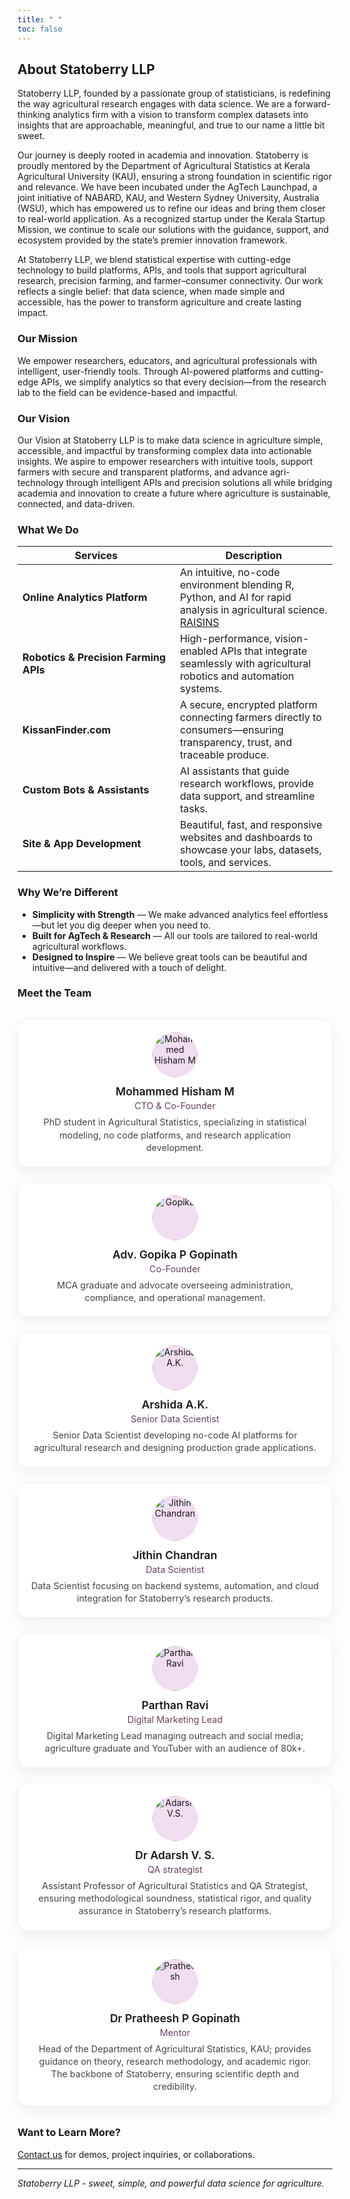 ```yaml
---
title: " "
toc: false
---
```


## About Statoberry LLP {.unnumbered}

Statoberry LLP, founded by a passionate group of statisticians, is redefining the way agricultural research engages with data science. We are a forward-thinking analytics firm with a vision to transform complex datasets into insights that are approachable, meaningful, and true to our name a little bit sweet.

Our journey is deeply rooted in academia and innovation. Statoberry is proudly mentored by the Department of Agricultural Statistics at Kerala Agricultural University (KAU), ensuring a strong foundation in scientific rigor and relevance. We have been incubated under the AgTech Launchpad, a joint initiative of NABARD, KAU, and Western Sydney University, Australia (WSU), which has empowered us to refine our ideas and bring them closer to real-world application. As a recognized startup under the Kerala Startup Mission, we continue to scale our solutions with the guidance, support, and ecosystem provided by the state’s premier innovation framework.

At Statoberry LLP, we blend statistical expertise with cutting-edge technology to build platforms, APIs, and tools that support agricultural research, precision farming, and farmer–consumer connectivity. Our work reflects a single belief: that data science, when made simple and accessible, has the power to transform agriculture and create lasting impact.

### Our Mission {.unnumbered}

We empower researchers, educators, and agricultural professionals with intelligent, user-friendly tools. Through AI-powered platforms and cutting-edge APIs, we simplify analytics so that every decision—from the research lab to the field can be evidence-based and impactful.

### Our Vision {.unnumbered}

Our Vision at Statoberry LLP is to make data science in agriculture simple, accessible, and impactful by transforming complex data into actionable insights. We aspire to empower researchers with intuitive tools, support farmers with secure and transparent platforms, and advance agri-technology through intelligent APIs and precision solutions all while bridging academia and innovation to create a future where agriculture is sustainable, connected, and data-driven.

### What We Do {.unnumbered}

| Services | Description |
|------------------------------------|------------------------------------|
| **Online Analytics Platform** | An intuitive, no-code environment blending R, Python, and AI for rapid analysis in agricultural science. [RAISINS](www.raisins.live) |
| **Robotics & Precision Farming APIs** | High-performance, vision-enabled APIs that integrate seamlessly with agricultural robotics and automation systems. |
| **KissanFinder.com** | A secure, encrypted platform connecting farmers directly to consumers—ensuring transparency, trust, and traceable produce. |
| **Custom Bots & Assistants** | AI assistants that guide research workflows, provide data support, and streamline tasks. |
| **Site & App Development** | Beautiful, fast, and responsive websites and dashboards to showcase your labs, datasets, tools, and services. |

### Why We’re Different {.unnumbered}

-   **Simplicity with Strength** — We make advanced analytics feel effortless—but let you dig deeper when you need to.
-   **Built for AgTech & Research** — All our tools are tailored to real-world agricultural workflows.
-   **Designed to Inspire** — We believe great tools can be beautiful and intuitive—and delivered with a touch of delight.

### Meet the Team {.unnumbered}

```{=html}
<style>
  .team-grid {
    display: grid;
    grid-template-columns: repeat(auto-fit, minmax(250px, 1fr));
    gap: 24px;
    margin: 2rem 0;
  }

  .team-card {
    background: #fff;
    border-radius: 16px;
    border: 1px solid rgba(0,0,0,0.06);
    box-shadow: 0 8px 20px rgba(0,0,0,0.06);
    padding: 20px;
    text-align: center;
    transition: transform .2s ease, box-shadow .2s ease;
  }
  .team-card:hover {
    transform: translateY(-4px);
    box-shadow: 0 12px 30px rgba(0,0,0,0.10);
  }

  .team-photo {
    width: 72px;
    height: 72px;
    border-radius: 50%;
    overflow: hidden;
    margin: 0 auto 12px;
    display: flex;
    align-items: center;
    justify-content: center;
    background: #f0ddef; /* brand tint */
  }
  .team-photo img {
    width: 100%;
    height: 100%;
    object-fit: cover;
  }

  .team-name {
    font-weight: 600;
    margin: 4px 0;
    font-size: 1.1rem;
  }

  .team-role {
    font-size: 0.9rem;
    color: #634360; /* brand purple */
    margin-bottom: 8px;
  }

  .team-desc {
    font-size: 0.9rem;
    color: #444;
    line-height: 1.4;
  }

  /* dark mode */
  .quarto-dark .team-card {
    background: #14161a;
    border-color: rgba(255,255,255,.06);
  }
  .quarto-dark .team-role { color: #c6a8c2; }
  .quarto-dark .team-desc { color: #ccc; }
</style>

<div class="team-grid">

  <div class="team-card">
    <div class="team-photo">
      <img src="www/hisham.webp" alt="Mohammed Hisham M">
    </div>
    <div class="team-name">Mohammed Hisham M</div>
    <div class="team-role">CTO & Co-Founder</div>
    <div class="team-desc">
     PhD student in Agricultural Statistics, specializing in statistical modeling, no code platforms, and research application development.
    </div>
  </div>    
  
  <div class="team-card">
    <div class="team-photo">
      <img src="www/gopika.webp" alt="Gopika">
    </div>
    <div class="team-name">Adv. Gopika P Gopinath</div>
    <div class="team-role">Co-Founder</div>
    <div class="team-desc">
     MCA graduate and advocate overseeing administration, compliance, and operational management.
    </div>
  </div> 
  
    <div class="team-card">
    <div class="team-photo">
      <img src="www/arshida.webp" alt="Arshida A.K.">
    </div>
    <div class="team-name">Arshida A.K.</div>
    <div class="team-role">Senior Data Scientist</div>
    <div class="team-desc">
      Senior Data Scientist developing no-code AI platforms for agricultural research and designing production grade applications.
    </div>
  </div>

  <div class="team-card">
    <div class="team-photo">
      <img src="www/jithin.jpg" alt="Jithin Chandran">
    </div>
    <div class="team-name">Jithin Chandran</div>
    <div class="team-role">Data Scientist</div>
    <div class="team-desc">
     Data Scientist focusing on backend systems, automation, and cloud integration for Statoberry’s research products.
    </div>
  </div>

  <div class="team-card">
    <div class="team-photo">
      <img src="www/parthan.webp" alt="Parthan Ravi">
    </div>
    <div class="team-name">Parthan Ravi</div>
    <div class="team-role">Digital Marketing Lead</div>
    <div class="team-desc">
     Digital Marketing Lead managing outreach and social media; agriculture graduate and YouTuber with an audience of 80k+.
    </div>
  </div>  
  
<div class="team-card">
    <div class="team-photo">
      <img src="www/adarsh.webp" alt="Adarsh V.S.">
    </div>
    <div class="team-name">Dr Adarsh V. S.</div>
    <div class="team-role">QA strategist</div>
    <div class="team-desc">
     Assistant Professor of Agricultural Statistics and QA Strategist, ensuring methodological soundness, statistical rigor, and quality assurance in Statoberry’s research platforms.
    </div>
  </div> 
  
 <div class="team-card">
    <div class="team-photo">
      <img src="www/pratheesh.webp" alt="Pratheesh">
    </div>
    <div class="team-name">Dr Pratheesh P Gopinath</div>
    <div class="team-role">Mentor</div>
    <div class="team-desc">
     Head of the Department of Agricultural Statistics, KAU; provides guidance on theory, research methodology, and academic rigor. The backbone of Statoberry, ensuring scientific depth and credibility.
    </div>
  </div>  
  
  
</div>
```

### Want to Learn More? {.unnumbered}

[Contact us](/contact.qmd) for demos, project inquiries, or collaborations.

------------------------------------------------------------------------

*Statoberry LLP - sweet, simple, and powerful data science for agriculture.*
